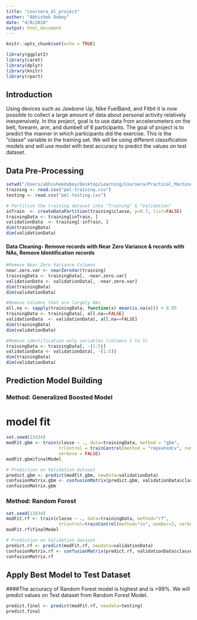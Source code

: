 ```yaml
---
title: "coursera_ml_project"
author: "Abhishek Dubey"
date: "4/8/2018"
output: html_document
---
```


```r
knitr::opts_chunk$set(echo = TRUE)
```

```r
library(ggplot2)
library(caret)
library(dplyr)
library(knitr)
library(rpart)
```
## Introduction

Using devices such as Jawbone Up, Nike FuelBand, and Fitbit it is now possible to collect a large amount of data about personal activity relatively inexpensively. In this project, goal is to use data from accelerometers on the belt, forearm, arm, and dumbell of 6 participants. The goal of project is to predict the manner in which participants did the exercise. This is the "classe" variable in the training set. We will be using different classification models and will use model with best accuracy to predict the values on test dataset.

## Data Pre-Processing
```r
setwd("/Users/abhishekdubey/Desktop/Learning/Coursera/Practical_Machine_Learning/coursera_ml_project")
training <- read.csv("pml-training.csv")
testing <- read.csv("pml-testing.csv")

# Partition the training dataset into "Training" & "Validation"
inTrain  <- createDataPartition(training$classe, p=0.7, list=FALSE)
trainingData <- training[inTrain, ]
validationData  <- training[-inTrain, ]
dim(trainingData)
dim(validationData)
```

#### Data Cleaning- Remove records with Near Zero Variance & records with NAs, Remove Identification records
```r
#Remove Near Zero Variance Columns
near.zero.var <- nearZeroVar(training)
trainingData <- trainingData[, -near.zero.var]
validationData <- validationData[, -near.zero.var]
dim(trainingData)
dim(validationData)

#Remove Columns that are largely NAs 
all.na <- sapply(trainingData, function(x) mean(is.na(x))) > 0.95
trainingData <- trainingData[, all.na==FALSE]
validationData  <- validationData[, all.na==FALSE]
dim(trainingData)
dim(validationData)

#Remove identification only variables (columns 1 to 5)
trainingData <- trainingData[, -(1:5)]
validationData <- validationData[, -(1:5)]
dim(trainingData)
dim(validationData)
```

## Prediction Model Building
### Method: Generalized Boosted Model
# model fit
```r
set.seed(13434)
modFit.gbm <- train(classe ~ ., data=trainingData, method = "gbm",
                    trControl = trainControl(method = "repeatedcv", number = 5, repeats = 1), 
                    verbose = FALSE)
modFit.gbm$finalModel

# Prediction on Validation dataset
predict.gbm <- predict(modFit.gbm, newdata=validationData)
confusionMatrix.gbm <- confusionMatrix(predict.gbm, validationData$classe)
confusionMatrix.gbm
```

### Method: Random Forest
```r
set.seed(13434)
modFit.rf <- train(classe ~ ., data=trainingData, method="rf",
                    trControl=trainControl(method="cv", number=3, verboseIter=FALSE))
modFit.rf$finalModel

# Prediction on Validation dataset
predict.rf <- predict(modFit.rf, newdata=validationData)
confusionMatrix.rf <- confusionMatrix(predict.rf, validationData$classe)
confusionMatrix.rf
```

## Apply Best Model to Test Dataset
####The accuracy of Random Forest model is highest and is >99%. We will predict values on Test dataset from Random Forest Model.

```r
predict.final <- predict(modFit.rf, newdata=testing)
predict.final
```